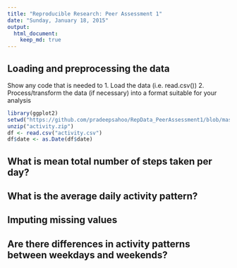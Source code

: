 ```yaml
---
title: "Reproducible Research: Peer Assessment 1"
date: "Sunday, January 18, 2015"
output: 
  html_document:
    keep_md: true
---
```


## Loading and preprocessing the data
Show any code that is needed to
1. Load the data (i.e. read.csv())
2. Process/transform the data (if necessary) into a format suitable for your analysis
```r
library(ggplot2)
setwd("https://github.com/pradeepsahoo/RepData_PeerAssessment1/blob/master/")
unzip("activity.zip")
df <- read.csv("activity.csv")
df$date <- as.Date(df$date)
```

## What is mean total number of steps taken per day?



## What is the average daily activity pattern?



## Imputing missing values



## Are there differences in activity patterns between weekdays and weekends?
